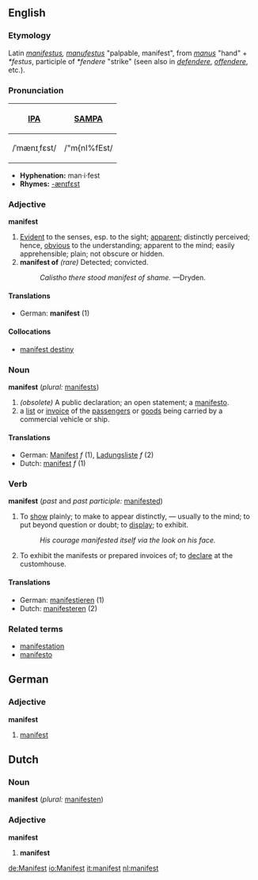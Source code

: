 {{See|Manifest}}

==English==
===Etymology===
Latin ''[[manifestus]], [[manufestus]]'' "palpable, manifest", from ''[[manus]]'' "hand" + ''*festus'', participle of ''*fendere'' "strike" (seen also in ''[[defendere]]'', ''[[offendere]]'', etc.).

===Pronunciation===
{| border=1 cellpadding=5
! [[w:International Phonetic Alphabet|IPA]] !! [[w:SAMPA|SAMPA]]
|-
| /ˈmænɪˌfɛst/ || /"m{nI%fEst/
|}

*'''Hyphenation:''' man·i·fest
*'''Rhymes:''' [[Rhymes:English:-ænɪfɛst|-ænɪfɛst]]

===Adjective===
'''manifest'''
# [[Evident]] to the senses, esp. to the sight; [[apparent]]; distinctly perceived; hence, [[obvious]] to the understanding; apparent to the mind; easily apprehensible; plain; not obscure or hidden.
# '''manifest of''' ''(rare)'' Detected; convicted.
#:''Calistho there stood manifest of shame.'' —Dryden.
<!-- definitions above and below mainly from Webster 1913 -->

====Translations====
*German: '''manifest''' (1)

====Collocations====
*[[manifest destiny]]


===Noun===
'''manifest''' (''plural:'' [[manifests]])
# ''(obsolete)'' A public declaration; an open statement; a [[manifesto]].
# a [[list]] or [[invoice]] of the [[passengers]] or [[goods]] being carried by a commercial vehicle or ship.

====Translations====
*German: [[Manifest]] ''f'' (1), [[Ladungsliste]] ''f'' (2)
*Dutch: [[manifest]] ''f'' (1)


===Verb===
'''manifest''' (''past'' and ''past participle:'' [[manifested]])

# To [[show]] plainly; to make to appear distinctly, — usually to the mind; to put beyond question or doubt; to [[display]]; to exhibit.
#:''His courage manifested itself via the look on his face.''
# To exhibit the manifests or prepared invoices of; to [[declare]] at the customhouse.

====Translations====
*German: [[manifestieren]] (1)
*Dutch: [[manifesteren]] (2)

===Related terms===
*[[manifestation]]
*[[manifesto]]


==German==

===Adjective===
'''manifest'''
# [[manifest#English|manifest]]

==Dutch==
===Noun===
'''manifest''' (''plural:'' [[manifesten]])

===Adjective===
'''manifest'''
# '''manifest'''

[[de:Manifest]]
[[io:Manifest]]
[[it:manifest]]
[[nl:manifest]]